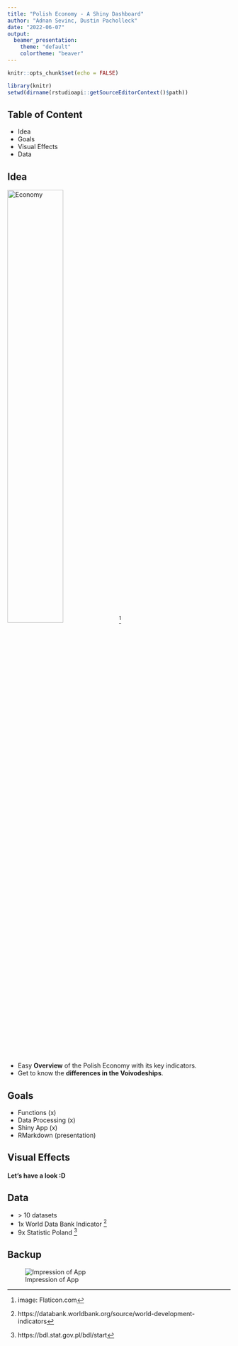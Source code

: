 ```yaml
---
title: "Polish Economy - A Shiny Dashboard"
author: "Adnan Sevinc, Dustin Pacholleck"
date: "2022-06-07"
output: 
  beamer_presentation:
    theme: "default"
    colortheme: "beaver"
---
```


```r
knitr::opts_chunk$set(echo = FALSE)
```

```R
library(knitr)
setwd(dirname(rstudioapi::getSourceEditorContext()$path)) 
```


## Table of Content

- Idea
- Goals
- Visual Effects
- Data


## Idea


![Economy](Images/icon.png){width=50%}[^note]

- Easy **Overview** of the Polish Economy with its key indicators.
- Get to know the **differences in the Voivodeships**.



[^note]: image: Flaticon.com

## Goals

- Functions (x)
- Data Processing (x)
- Shiny App (x)
- RMarkdown (presentation)

## Visual Effects
#### Let's have a look :D

## Data
-  \> 10 datasets
- 1x World Data Bank Indicator ^[https://databank.worldbank.org/source/world-development-indicators]
- 9x Statistic Poland ^[https://bdl.stat.gov.pl/bdl/start]

## Backup
![Impression of App](Images/impression_app.png)



